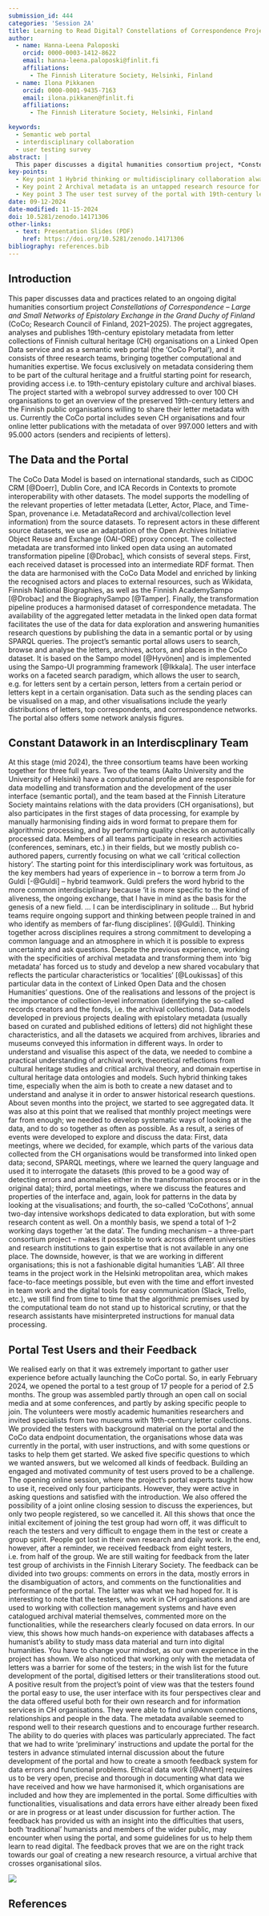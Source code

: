 ```yaml
---
submission_id: 444
categories: 'Session 2A'
title: Learning to Read Digital? Constellations of Correspondence Project and Humanist Perspectives on the Aggregated 19th-century Finnish Letter Metadata
author:
  - name: Hanna-Leena Paloposki
    orcid: 0000-0003-1412-8622
    email: hanna-leena.paloposki@finlit.fi
    affiliations:
      - The Finnish Literature Society, Helsinki, Finland
  - name: Ilona Pikkanen
    orcid: 0000-0001-9435-7163
    email: ilona.pikkanen@finlit.fi
    affiliations:
      - The Finnish Literature Society, Helsinki, Finland

keywords:
  - Semantic web portal
  - interdisciplinary collaboration
  - user testing survey
abstract: |
  This paper discusses a digital humanities consortium project, *Constellations of Correspondence - Large and Small Networks of Epistolary Exchange in the Grand Duchy of Finland* (CoCo), which aggregates, analyses and publishes 19th-century epistolary metadata from the collections of Finnish cultural heritage organisations as an open semantic web portal. First, we will approach digital literacy from our own experience as humanists operating in a digital environment. We will share how we have learned to work in a hybrid team with computer scientists and have been able to create fluent ways of analysing the data and developing the portal together. Secondly, we will explore the user testing of the portal carried out in spring 2024. It showed that building a committed test group is challenging and that 'traditional' humanists have difficulties in studying mass data. However, the user feedback was encouraging, and guides us in developing the portal before its launch. 
key-points:
  - Key point 1 Hybrid thinking or multidisciplinary collaboration always takes much more time than one estimates, and it is useful to develop several complementary ways of working with data together in order to understand their local specificities.
  - Key point 2 Archival metadata is an untapped research resource for digital humanities, but its use requires close collaboration with cultural heritage organisations and practical knowledge of archival practices.
  - Key point 3 The user test survey of the portal with 19th-century letter metadata showed that building a committed test group is challenging and that 'traditional' humanists have difficulties in studying mass data.
date: 09-12-2024
date-modified: 11-15-2024
doi: 10.5281/zenodo.14171306
other-links:
  - text: Presentation Slides (PDF)
    href: https://doi.org/10.5281/zenodo.14171306
bibliography: references.bib
---
```


## Introduction

This paper discusses data and practices related to an ongoing digital humanities consortium project *Constellations of Correspondence – Large and Small Networks of Epistolary Exchange in the Grand Duchy of Finland* (CoCo; Research Council of Finland, 2021–2025). The project aggregates, analyses and publishes 19th-century epistolary metadata from letter collections of Finnish cultural heritage (CH) organisations on a Linked Open Data service and as a semantic web portal (the ‘CoCo Portal’), and it consists of three research teams, bringing together computational and humanities expertise. We focus exclusively on metadata considering them to be part of the cultural heritage and a fruitful starting point for research, providing access i.e. to 19th-century epistolary culture and archival biases. The project started with a webropol survey addressed to over 100 CH organisations to get an overview of the preserved 19th-century letters and the Finnish public organisations willing to share their letter metadata with us. Currently the CoCo portal includes seven CH organisations and four online letter publications with the metadata of over 997.000 letters and with 95.000 actors (senders and recipients of letters).

## The Data and the Portal

The CoCo Data Model is based on international standards, such as CIDOC CRM [@Doerr], Dublin Core, and ICA Records in Contexts to promote interoperability with other datasets. The model supports the modelling of the relevant properties of letter metadata (Letter, Actor, Place, and Time-Span, provenance i.e. MetadataRecord and archival/collection level information) from the source datasets. To represent actors in these different source datasets, we use an adaptation of the Open Archives Initiative Object Reuse and Exchange (OAI-ORE) proxy concept. The collected metadata are transformed into linked open data using an automated transformation pipeline [@Drobac], which consists of several steps. First, each received dataset is processed into an intermediate RDF format. Then the data are harmonised with the CoCo Data Model and enriched by linking the recognised actors and places to external resources, such as Wikidata, Finnish National Biographies, as well as the Finnish AcademySampo [@Drobac] and the BiographySampo [@Tamper]. Finally, the transformation pipeline produces a harmonised dataset of correspondence metadata. The availability of the aggregated letter metadata in the linked open data format facilitates the use of the data for data exploration and answering humanities research questions by publishing the data in a semantic portal or by using SPARQL queries.
The project’s semantic portal allows users to search, browse and analyse the letters, archives, actors, and places in the CoCo dataset. It is based on the Sampo model [@Hyvönen] and is implemented using the Sampo-UI programming framework [@Ikkala]. The user interface works on a faceted search paradigm, which allows the user to search, e.g. for letters sent by a certain person, letters from a certain period or letters kept in a certain organisation. Data such as the sending places can be visualised on a map, and other visualisations include the yearly distributions of letters, top correspondents, and correspondence networks. The portal also offers some network analysis figures.

## Constant Datawork in an Interdiscplinary Team

At this stage (mid 2024), the three consortium teams have been working together for three full years. Two of the teams (Aalto University and the University of Helsinki) have a computational profile and are responsible for data modelling and transformation and the development of the user interface (semantic portal), and the team based at the Finnish Literature Society maintains relations with the data providers (CH organisations), but also participates in the first stages of data processing, for example by manually harmonising finding aids in word format to prepare them for algorithmic processing, and by performing quality checks on automatically processed data. Members of all teams participate in research activities (conferences, seminars, etc.) in their fields, but we mostly publish co-authored papers, currently focusing on what we call ‘critical collection history’.
The starting point for this interdisciplinary work was fortuitous, as the key members had years of experience in – to borrow a term from Jo Guldi [-@Guldi] – hybrid teamwork. Guldi prefers the word hybrid to the more common interdisciplinary because ‘it is more specific to the kind of aliveness, the ongoing exchange, that I have in mind as the basis for the genesis of a new field. ... I can be interdisciplinary in solitude ... But hybrid teams require ongoing support and thinking between people trained in and who identify as members of far-flung disciplines’. [@Guldi]. Thinking together across disciplines requires a strong commitment to developing a common language and an atmosphere in which it is possible to express uncertainty and ask questions. Despite the previous experience, working with the specificities of archival metadata and transforming them into ‘big metadata’ has forced us to study and develop a new shared vocabulary that reflects the particular characteristics or ‘localities’ [@Loukissas] of this particular data in the context of Linked Open Data and the chosen Humanities’ questions.
One of the realisations and lessons of the project is the importance of collection-level information (identifying the so-called records creators and the fonds, i.e. the archival collections). Data models developed in previous projects dealing with epistolary metadata (usually based on curated and published editions of letters) did not highlight these characteristics, and all the datasets we acquired from archives, libraries and museums conveyed this information in different ways. In order to understand and visualise this aspect of the data, we needed to combine a practical understanding of archival work, theoretical reflections from cultural heritage studies and critical archival theory, and domain expertise in cultural heritage data ontologies and models.
Such hybrid thinking takes time, especially when the aim is both to create a new dataset and to understand and analyse it in order to answer historical research questions. About seven months into the project, we started to see aggregated data. It was also at this point that we realised that monthly project meetings were far from enough; we needed to develop systematic ways of looking at the data, and to do so together as often as possible. As a result, a series of events were developed to explore and discuss the data: First, data meetings, where we decided, for example, which parts of the various data collected from the CH organisations would be transformed into linked open data; second, SPARQL meetings, where we learned the query language and used it to interrogate the datasets (this proved to be a good way of detecting errors and anomalies either in the transformation process or in the original data); third, portal meetings, where we discuss the features and properties of the interface and, again, look for patterns in the data by looking at the visualisations; and fourth, the so-called ‘CoCothons’, annual two-day intensive workshops dedicated to data exploration, but with some research content as well. On a monthly basis, we spend a total of 1–2 working days together ‘at the data’.
The funding mechanism – a three-part consortium project – makes it possible to work across different universities and research institutions to gain expertise that is not available in any one place. The downside, however, is that we are working in different organisations; this is not a fashionable digital humanities ‘LAB’. All three teams in the project work in the Helsinki metropolitan area, which makes face-to-face meetings possible, but even with the time and effort invested in team work and the digital tools for easy communication (Slack, Trello, etc.), we still find from time to time that the algorithmic premises used by the computational team do not stand up to historical scrutiny, or that the research assistants have misinterpreted instructions for manual data processing.

## Portal Test Users and their Feedback

We realised early on that it was extremely important to gather user experience before actually launching the CoCo portal. So, in early February 2024, we opened the portal to a test group of 17 people for a period of 2.5 months. The group was assembled partly through an open call on social media and at some conferences, and partly by asking specific people to join. The volunteers were mostly academic humanities researchers and invited specialists from two museums with 19th-century letter collections. We provided the testers with background material on the portal and the CoCo data endpoint documentation, the organisations whose data was currently in the portal, with user instructions, and with some questions or tasks to help them get started. We asked five specific questions to which we wanted answers, but we welcomed all kinds of feedback.
Building an engaged and motivated community of test users proved to be a challenge. The opening online session, where the project’s portal experts taught how to use it, received only four participants. However, they were active in asking questions and satisfied with the introduction. We also offered the possibility of a joint online closing session to discuss the experiences, but only two people registered, so we cancelled it. All this shows that once the initial excitement of joining the test group had worn off, it was difficult to reach the testers and very difficult to engage them in the test or create a group spirit. People got lost in their own research and daily work. In the end, however, after a reminder, we received feedback from eight testers, i.e. from half of the group. We are still waiting for feedback from the later test group of archivists in the Finnish Literary Society.
The feedback can be divided into two groups: comments on errors in the data, mostly errors in the disambiguation of actors, and comments on the functionalities and performance of the portal. The latter was what we had hoped for. It is interesting to note that the testers, who work in CH organisations and are used to working with collection management systems and have even catalogued archival material themselves, commented more on the functionalities, while the researchers clearly focused on data errors. In our view, this shows how much hands-on experience with databases affects a humanist’s ability to study mass data material and turn into digital humanities. You have to change your mindset, as our own experience in the project has shown. We also noticed that working only with the metadata of letters was a barrier for some of the testers; in the wish list for the future development of the portal, digitised letters or their transliterations stood out.
A positive result from the project’s point of view was that the testers found the portal easy to use, the user interface with its four perspectives clear and the data offered useful both for their own research and for information services in CH organisations. They were able to find unknown connections, relationships and people in the data. The metadata available seemed to respond well to their research questions and to encourage further research. The ability to do queries with places was particularly appreciated.
The fact that we had to write ‘preliminary’ instructions and update the portal for the testers in advance stimulated internal discussion about the future development of the portal and how to create a smooth feedback system for data errors and functional problems. Ethical data work [@Ahnert] requires us to be very open, precise and thorough in documenting what data we have received and how we have harmonised it, which organisations are included and how they are implemented in the portal. Some difficulties with functionalities, visualisations and data errors have either already been fixed or are in progress or at least under discussion for further action.
The feedback has provided us with an insight into the difficulties that users, both ‘traditional’ humanists and members of the wider public, may encounter when using the portal, and some guidelines for us to help them learn to read digital. The feedback proves that we are on the right track towards our goal of creating a new research resource, a virtual archive that crosses organisational silos.

::: {#CoCo_portal}

![](images/CoCo_Portal.png)

:::

## References

::: {#refs}
:::

